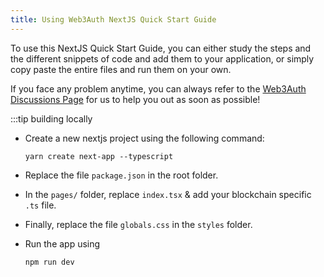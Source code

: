 ```yaml
---
title: Using Web3Auth NextJS Quick Start Guide
---
```


To use this NextJS Quick Start Guide, you can either study the steps and the different snippets of code and add them to your application, or simply
copy paste the entire files and run them on your own.

If you face any problem anytime, you can always refer to the [Web3Auth Discussions Page](https://github.com/Web3Auth/Web3Auth/discussions) for us to
help you out as soon as possible!

:::tip building locally

- Create a new nextjs project using the following command:

  ```shell
  yarn create next-app --typescript
  ```

- Replace the file `package.json` in the root folder.
- In the `pages/` folder, replace `index.tsx` & add your blockchain specific `.ts` file.
- Finally, replace the file `globals.css` in the `styles` folder.
- Run the app using

  ```bash npm2yarn
  npm run dev
  ```
